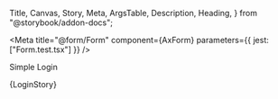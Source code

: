   Title,
  Canvas,
  Story,
  Meta,
  ArgsTable,
  Description,
  Heading,
} from "@storybook/addon-docs";

<Meta
  title="@form/Form"
  component={AxForm}
  parameters={{ jest: ["Form.test.tsx"] }}
/>

<Title>Forms</Title>

<Description of={AxForm} />

<Heading storyId="form-form--login">Simple Login</Heading>

<Canvas>
  <Story name="Login">{LoginStory}</Story>
</Canvas>
